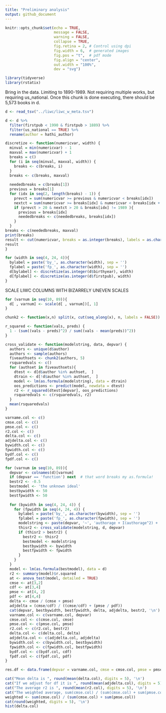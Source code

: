 ```yaml
---
title: "Preliminary analysis"
output: github_document
---
```


```r
knitr::opts_chunk$set(echo = TRUE, 
                      message = FALSE,
                      warning = FALSE,
                      collapse = TRUE,
                      fig.retina = 2, # Control using dpi
                      fig.width = 6,  # generated images
                      fig.pos = "t",  # pdf mode
                      fig.align = "center", 
                      out.width = "100%",
                      dev = "svg")
```


```r
library(tidyverse)
library(rstatix)

```

Bring in the data. Limiting to 1890-1989. Not requiring multiple works, but requiring us_national. Once this chunk is done executing, there should be 5,573 books in d.

```r
d <- read_tsv("../liwc/liwc_w_meta.tsv")

d <- d %>%
  filter(firstpub < 1990 & firstpub > 1889) %>% 
  filter(us_national == TRUE) %>%
  rename(author = hathi_author)
```

```r
discretize <- function(numericvar, width) {
  minval = min(numericvar) - 1
  maxval = max(numericvar) + 1
  breaks = c()
  for (i in seq(minval, maxval, width)) {
    breaks <- c(breaks, i)
  }
  breaks <- c(breaks, maxval)
  
  neededbreaks = c(breaks[1])
  previous = breaks[1]
  for (idx in seq(2, length(breaks) - 1)) {
    prevct = sum(numericvar >= previous & numericvar < breaks[idx])
    nextct = sum(numericvar >= breaks[idx] & numericvar < breaks[idx + 1])
    if (prevct > 20 & nextct > 20 & breaks[idx] != 1989 ){
      previous = breaks[idx]
      neededbreaks <- c(neededbreaks, breaks[idx])
    }
  }
breaks <- c(neededbreaks, maxval)
print(breaks)
result <- cut(numericvar, breaks = as.integer(breaks), labels = as.character(breaks[1: length(breaks) -1]))
result
}

for (width in seq(4, 24, 4)){
  bylabel = paste('by_', as.character(width), sep = '')
  fplabel = paste('fp_', as.character(width), sep = '')
  d[bylabel] <- discretize(as.integer(d$birthyear), width)
  d[fplabel] <- discretize(as.integer(d$firstpub), width)
}

```


SCALE LIWC COLUMNS WITH BIZARRELY UNEVEN SCALES

```r
for (varnum in seq(10, 89)){
  d[ , varnum] <- scale(d[ , varnum])[, 1]
}
```

```r
chunk2 <- function(x,n) split(x, cut(seq_along(x), n, labels = FALSE)) 

r_squared <- function(vals, preds) {
  1 - (sum((vals - preds)^2) / sum((vals - mean(preds))^2))
}

cross_validate <- function(modelstring, data, depvar) {
  authors <- unique(d$author)
  authors <- sample(authors)
  fiveauthsets <- chunk2(authors, 5)
  rsquaredvals <- c()
  for (authset in fiveauthsets){
    dtest <- d[d$author %in% authset,  ]
    dtrain <- d[!d$author %in% authset,  ]
    model <- lm(as.formula(modelstring), data = dtrain)
    oos_predictions <- predict(model, newdata = dtest)
    r2 <- r_squared(dtest[depvar], oos_predictions)
    rsquaredvals <- c(rsquaredvals, r2)
  }
  mean(rsquaredvals)
}

varname.col <- c()
cmse.col <- c()
pmse.col <- c()
r2.col <- c()
delta.col <- c()
adjdelta.col <- c()
bywidth.col <- c()
fpwidth.col <- c()
bydf.col <- c()
fpdf.col <- c()

for (varnum in seq(10, 89)){
  depvar <- colnames(d)[varnum]
  if (depvar == 'function') next  # that word breaks my as.formula!     
  bestr2 <- -0.5
  bestmodel <- 'the unknown ideal'
  bestbywidth <- 50
  bestfpwidth <- 50
  
  for (bywidth in seq(4, 24, 4)) {
    for (fpwidth in seq(4, 24, 4)) {
      bylabel = paste('by_', as.character(bywidth), sep = '')
      fplabel = paste('fp_', as.character(fpwidth), sep = '')
      modelstring <- paste(depvar, '~', 'authorage + I(authorage^2) + ', bylabel, '+', fplabel)
      thisr2 <- cross_validate(modelstring, d, depvar)
      if (thisr2 > bestr2) {
        bestr2 <- thisr2
        bestmodel <- modelstring
        bestbywidth <- bywidth
        bestfpwidth <- fpwidth
      }
    }
  }
  model <- lm(as.formula(bestmodel), data = d)
  r2 <- summary(model)$r.squared
  at <- anova_test(model, detailed = TRUE)
  cmse <- at[3,2]
  cdf <- at[3,4]
  pmse <- at[4, 2]
  pdf <- at[4,4]
  delta <- cmse / (cmse + pmse)
  adjdelta = (cmse/cdf) / ((cmse/cdf) + (pmse / pdf))
  cat(depvar, bestbywidth, bestfpwidth, delta, adjdelta, bestr2, '\n')
  varname.col <- c(varname.col, depvar)
  cmse.col <- c(cmse.col, cmse)
  pmse.col <- c(pmse.col, pmse)
  r2.col <- c(r2.col, bestr2)
  delta.col <- c(delta.col, delta)
  adjdelta.col <- c(adjdelta.col, adjdelta)
  bywidth.col <- c(bywidth.col, bestbywidth)
  fpwidth.col <- c(fpwidth.col, bestfpwidth)
  bydf.col <- c(bydf.col, cdf)
  fpdf.col <- c(fpdf.col, pdf)
}

res.df <- data.frame(depvar = varname.col, cmse = cmse.col, pmse = pmse.col, totalr2 = r2.col, delta = delta.col, adjdelta = adjdelta.col, bywidth = bywidth.col, fpwidth = fpwidth.col, bydf = bydf.col, fpdf = fpdf.col)

```
```r
cat("Mean delta is ", round(mean(delta.col), digits = 5), '\n')
cat("If we adjust for df it is ", round(mean(adjdelta.col), digits = 5), '\n')
cat("The average r2 is ", round(mean(r2.col), digits = 5), '\n')
cat("The weighted average, sum(cmse.col) / (sum(cmse.col) + sum(pmse.col)):\n")
weighted <- sum(cmse.col) / (sum(cmse.col) + sum(pmse.col))
cat(round(weighted, digits = 5), '\n')
hist(delta.col)
```
